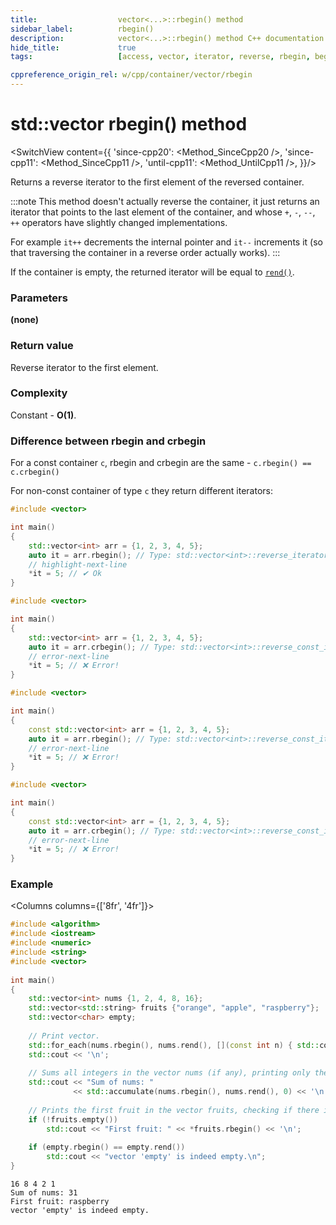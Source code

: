 ```yaml
---
title:					vector<...>::rbegin() method
sidebar_label:			rbegin()
description:			vector<...>::rbegin() method C++ documentation
hide_title:				true
tags:					[access, vector, iterator, reverse, rbegin, begin]

cppreference_origin_rel: w/cpp/container/vector/rbegin
---
```



<!-- Terms -->

<!----------------- Codes ---------------------->

<!-- rbegin() -->

# std::vector rbegin() method

<SwitchView content={{
	'since-cpp20': <Method_SinceCpp20 />,
	'since-cpp11': <Method_SinceCpp11 />,
	'until-cpp11': <Method_UntilCpp11 />,
}}/>

Returns a <Tooltip title={Term_ContAlias_ReverseIterator}>reverse iterator</Tooltip> to the first element of the reversed container.

:::note
This method doesn't actually reverse the container, it just returns an iterator that points to the last element of the container,
and whose `+`, `-`, `--`, `++` operators have slightly changed implementations.

For example `it++` decrements the internal pointer and `it--` increments it (so that traversing the container in a reverse order actually works).
:::

If the container is empty, the returned iterator will be equal to [`rend()`](rend).

### Parameters

**(none)**

### Return value

Reverse iterator to the first element.

### Complexity

Constant - **O(1)**.

### Difference between rbegin and crbegin

For a const container `c`, rbegin and crbegin are the same - `c.rbegin() == c.crbegin()`

For non-const container of type `c` they return different iterators:

<Tabs>
<TabItem value="non-const-container" label="Non const container" default>

<Tabs>
<TabItem value="rbegin" label="rbegin" default>

```cpp
#include <vector>

int main()
{
    std::vector<int> arr = {1, 2, 3, 4, 5};
    auto it = arr.rbegin(); // Type: std::vector<int>::reverse_iterator
    // highlight-next-line
    *it = 5; // ✔ Ok
}
```

</TabItem>
<TabItem value="crbegin" label="crbegin" default>

```cpp
#include <vector>

int main()
{
    std::vector<int> arr = {1, 2, 3, 4, 5};
    auto it = arr.crbegin(); // Type: std::vector<int>::reverse_const_iterator
    // error-next-line
    *it = 5; // ❌ Error! 
}
```

</TabItem>
</Tabs>

</TabItem>
<TabItem value="const-container" label="Const container">

<Tabs>
<TabItem value="rbegin" label="rbegin" default>

```cpp
#include <vector>

int main()
{
    const std::vector<int> arr = {1, 2, 3, 4, 5};
    auto it = arr.rbegin(); // Type: std::vector<int>::reverse_const_iterator
    // error-next-line
    *it = 5; // ❌ Error! 
}
```

</TabItem>
<TabItem value="crbegin" label="crbegin" default>

```cpp
#include <vector>

int main()
{
    const std::vector<int> arr = {1, 2, 3, 4, 5};
    auto it = arr.crbegin(); // Type: std::vector<int>::reverse_const_iterator
    // error-next-line
    *it = 5; // ❌ Error! 
}
```

</TabItem>
</Tabs>

</TabItem>
</Tabs>

### Example

<Columns columns={['8fr', '4fr']}>
<div>

```cpp title='Main.cpp' showLineNumbers
#include <algorithm>
#include <iostream>
#include <numeric>
#include <string>
#include <vector>
 
int main()
{
    std::vector<int> nums {1, 2, 4, 8, 16};
    std::vector<std::string> fruits {"orange", "apple", "raspberry"};
    std::vector<char> empty;
 
    // Print vector.
    std::for_each(nums.rbegin(), nums.rend(), [](const int n) { std::cout << n << ' '; });
    std::cout << '\n';
 
    // Sums all integers in the vector nums (if any), printing only the result.
    std::cout << "Sum of nums: "
              << std::accumulate(nums.rbegin(), nums.rend(), 0) << '\n';
 
    // Prints the first fruit in the vector fruits, checking if there is any.
    if (!fruits.empty())
        std::cout << "First fruit: " << *fruits.rbegin() << '\n';
 
    if (empty.rbegin() == empty.rend())
        std::cout << "vector 'empty' is indeed empty.\n";
}
```

</div>
<div>

```plaintext title="Output"
16 8 4 2 1
Sum of nums: 31
First fruit: raspberry
vector 'empty' is indeed empty.
```

</div>
</Columns>
